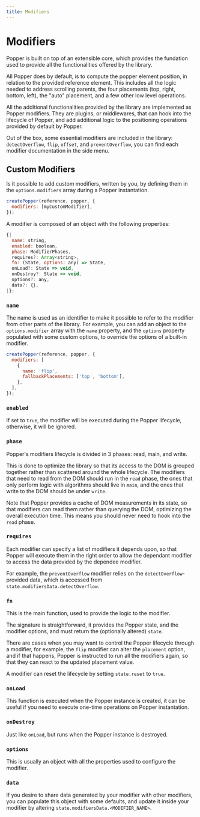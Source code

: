 ```yaml
---
title: Modifiers
---
```


# Modifiers

Popper is built on top of an extensible core, which provides the fundation used
to provide all the functionalities offered by the library.

All Popper does by default, is to compute the popper element position, in
relation to the provided reference element. This includes all the logic needed
to address scrolling parents, the four placements (top, right, bottom, left),
the "auto" placement, and a few other low level operations.

All the additional functionalities provided by the library are implemented as
Popper modifiers. They are plugins, or middlewares, that can hook into the
lifecycle of Popper, and add additional logic to the positioning operations
provided by default by Popper.

Out of the box, some essential modifiers are included in the library:
`detectOverflow`, `flip`, `offset`, and `preventOverflow`, you can find each
modifier documentation in the side menu.

## Custom Modifiers

Is it possible to add custom modifiers, written by you, by defining them in the
`options.modifiers` array during a Popper instantation.

```js
createPopper(reference, popper, {
  modifiers: [myCustomModifier],
});
```

A modifier is composed of an object with the following properties:

```js
{|
  name: string,
  enabled: boolean,
  phase: ModifierPhases,
  requires?: Array<string>,
  fn: (State, options: any) => State,
  onLoad?: State => void,
  onDestroy?: State => void,
  options?: any,
  data?: {},
|};
```

### `name`

The name is used as an identifier to make it possible to refer to the modifier
from other parts of the library. For example, you can add an object to the
`options.modifier` array with the `name` property, and the `options` property
populated with some custom options, to override the options of a built-in
modifier.

```js
createPopper(reference, popper, {
  modifiers: [
    {
      name: 'flip',
      fallbackPlacements: ['top', 'bottom'],
    },
  ],
});
```

### `enabled`

If set to `true`, the modifier will be executed during the Popper lifecycle,
otherwise, it will be ignored.

### `phase`

Popper's modifiers lifecycle is divided in 3 phases: read, main, and write.

This is done to optimize the library so that its access to the DOM is grouped
together rather than scattered around the whole lifecycle. The modifiers that
need to read from the DOM should run in the `read` phase, the ones that only
perform logic with algorithms should live in `main`, and the ones that write to
the DOM should be under `write`.

Note that Popper provides a cache of DOM measurements in its state, so that
modifiers can read them rather than querying the DOM, optimizing the overall
execution time. This means you should never need to hook into the `read` phase.

### `requires`

Each modifier can specify a list of modifiers it depends upon, so that Popper
will execute them in the right order to allow the dependant modifier to access
the data provided by the dependee modifier.

For example, the `preventOverflow` modifier relies on the
`detectOverflow`-provided data, which is accessed from
`state.modifiersData.detectOverflow`.

### `fn`

This is the main function, used to provide the logic to the modifier.

The signature is straightforward, it provides the Popper state, and the modifier
options, and must return the (optionally altered) `state`.

There are cases when you may want to control the Popper lifecycle through a
modifier, for example, the `flip` modifier can alter the `placement` option, and
if that happens, Popper is instructed to run all the modifiers again, so that
they can react to the updated placement value.

A modifier can reset the lifecycle by setting `state.reset` to `true`.

### `onLoad`

This function is executed when the Popper instance is created, it can be useful
if you need to execute one-time operations on Popper instantation.

### `onDestroy`

Just like `onLoad`, but runs when the Popper instance is destroyed.

### `options`

This is usually an object with all the properties used to configure the
modifier.

### `data`

If you desire to share data generated by your modifier with other modifiers, you
can populate this object with some defaults, and update it inside your modifier
by altering `state.modifiersData.<MODIFIER_NAME>`.
